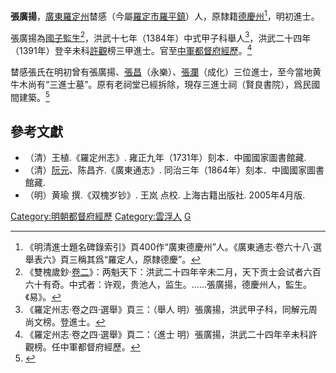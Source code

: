 '''張廣揚'''，[[廣東|廣東]][[羅定州|羅定州]]榃感（今屬[[羅定市|羅定市]][[羅平鎮|羅平鎮]]）人，原隸籍[[德慶州|德慶州]]<ref>《明清進士題名碑錄索引》頁400作“廣東德慶州”人。《廣東通志·卷六十八·選舉表六》頁三稱其爲“羅定人，原隸德慶”。</ref>，明初進士。

張廣揚為[[監生|國子監生]]<ref>《雙槐歲鈔·[[s:雙槐歲鈔/卷2|卷二]]》：两魁天下：洪武二十四年辛未二月，天下贡士会试者六百六十有奇。中式者：许观，贵池人，监生。……張廣揚，德慶州人，監生。《易》。</ref>，洪武十七年（1384年）中式甲子科舉人<ref>《羅定州志·卷之四·選舉》頁三：（舉人 明）張廣揚，洪武甲子科，同解元周尚文榜。登進士。</ref>，洪武二十四年（1391年）登辛未科[[黃觀|許觀]]榜三甲進士。官至[[中軍都督府|中軍都督府]][[經歷|經歷]]。<ref>《羅定州志·卷之四·選舉》頁二：（進士 明）張廣揚，洪武二十四年辛未科許觀榜。任中軍都督府經歷。</ref>

榃感張氏在明初曾有張廣揚、[[張昌_(永樂進士)|張昌]]（永樂）、[[張瀾_(成化進士)|張瀾]]（成化）三位進士，至今當地黄牛木尚有“三進士墓”。原有老祠堂已經拆除，現存三進士祠（賢良書院），爲民國間建築。<ref>{{cite web | language =  | publisher =  | title = 罗定市第三次全国文物普查工作简报 | url = http://sbwg.luoding.gov.cn/issueFileShow.ifs?issueId=46992&filePath=/govmach/sbwg/html/46992_0.htm&keyWords=&msgType=0 | author =  | date = 2009年9月30日 | accessdate = 2010年9月27日 | archive-url = https://web.archive.org/web/20160304112505/http://sbwg.luoding.gov.cn/issueFileShow.ifs?issueId=46992&filePath=%2Fgovmach%2Fsbwg%2Fhtml%2F46992_0.htm&keyWords=&msgType=0 | archive-date = 2016年3月4日 | dead-url = yes }}</ref>

==參考文獻==
{{reflist}}
*（清）王植.《羅定州志》. 雍正九年（1731年）刻本．中國國家圖書館藏.
*（清）[[阮元|阮元]]、陈昌齐.《廣東通志》. 同治三年（1864年）刻本．中國國家圖書館藏.
*（明）黄瑜 撰.《双槐岁钞》. 王岚 点校. 上海古籍出版社. 2005年4月版.

{{洪武二十四年辛未科殿試金榜}}
{{明朝人物小作品}}
{{Authority control}}
{{DEFAULTSORT:Zhang張}}
[[Category:明朝都督府經歷|Category:明朝都督府經歷]]
[[Category:雲浮人|Category:雲浮人]]
[[Category:張姓|G]]